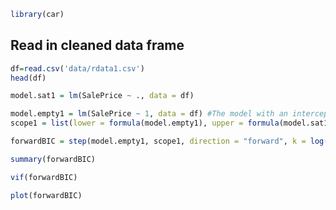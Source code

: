 

```r
library(car)
```

## Read in cleaned data frame

```r
df=read.csv('data/rdata1.csv')
head(df)
```

```r
model.sat1 = lm(SalePrice ~ ., data = df)
```

```r
model.empty1 = lm(SalePrice ~ 1, data = df) #The model with an intercept ONLY.
scope1 = list(lower = formula(model.empty1), upper = formula(model.sat1))
```


```r
forwardBIC = step(model.empty1, scope1, direction = "forward", k = log(2064))
```
```r
summary(forwardBIC)
```

```r
vif(forwardBIC)
```

```r
plot(forwardBIC)
```

